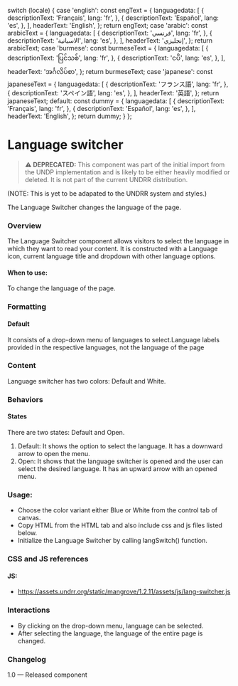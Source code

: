 
  switch (locale) {
    case 'english':
      const engText = {
        languagedata: [
          {
            descriptionText: 'Français',
            lang: 'fr',
          },
          {
            descriptionText: 'Español',
            lang: 'es',
          },
        ],
        headerText: 'English',
      };
      return engText;
    case 'arabic':
      const arabicText = {
        languagedata: [
          {
            descriptionText: 'فرنسي',
            lang: 'fr',
          },
          {
            descriptionText: 'الاسبانية',
            lang: 'es',
          },
        ],
        headerText: 'إنجليزي',
      };
      return arabicText;
    case 'burmese':
      const burmeseText = {
        languagedata: [
          {
            descriptionText: 'ပြင်သစ်',
            lang: 'fr',
          },
          {
            descriptionText: 'ငပိ',
            lang: 'es',
          },
        ],
        headerText: 'အင်္ဂလိပ်စာ',
      };
      return burmeseText;
    case 'japanese':
      const japaneseText = {
        languagedata: [
          {
            descriptionText: 'フランス語',
            lang: 'fr',
          },
          {
            descriptionText: 'スペイン語',
            lang: 'es',
          },
        ],
        headerText: '英語',
      };
      return japaneseText;
    default:
      const dummy = {
        languagedata: [
          {
            descriptionText: 'Français',
            lang: 'fr',
          },
          {
            descriptionText: 'Español',
            lang: 'es',
          },
        ],
        headerText: 'English',
      };
      return dummy;
  }
};

<Meta of={LanguageSwitcherStories} />

# Language switcher

> **⚠️ DEPRECATED:** This component was part of the initial import from the UNDP implementation and is likely to be either heavily modified or deleted. It is not part of the current UNDRR distribution.

(NOTE: This is yet to be adapated to the UNDRR system and styles.)

The Language Switcher changes the language of the page.

### Overview

The Language Switcher component allows visitors to select the language in which they want to read your content. It is constructed with a Language icon, current language title and dropdown with other language options.

#### When to use:

To change the language of the page.

### Formatting

#### Default

It consists of a drop-down menu of languages to select.Language labels provided in the respective languages, not the language of the page

### Content

Language switcher has two colors: Default and White.

### Behaviors

#### States

There are two states: Default and Open.

1. Default: It shows the option to select the language. It has a downward arrow to open the menu.
2. Open: It shows that the language switcher is opened and the user can select the desired language. It has an upward arrow with an opened menu.

<Canvas of={LanguageSwitcherStories.LanguageSwitcher} meta={LanguageSwitcherStories} />

### Usage:

- Choose the color variant either Blue or White from the control tab of canvas.
- Copy HTML from the HTML tab and also include css and js files listed below.
- Initialize the Language Switcher by calling langSwitch() function.

### CSS and JS references

#### JS:

- https://assets.undrr.org/static/mangrove/1.2.11/assets/js/lang-switcher.js

### Interactions

- By clicking on the drop-down menu, language can be selected.
- After selecting the language, the language of the entire page is changed.

### Changelog

1.0 — Released component
